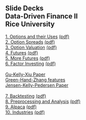 ## Slide Decks<br>Data-Driven Finance II<br>Rice University<br>


[1. Options and their Uses](01-options.slides.html){target="_blank"} [(pdf)](pdfs/01-options.slides.pdf){target="_blank"}<br>
[2. Option Spreads](02-option_spreads.slides.html){target="_blank"} [(pdf)](pdfs/02-option_spreads.slides.pdf){target="_blank"}<br>
[3. Option Valuation](03-option_valuation.slides.html){target="_blank"} [(pdf)](pdfs/03-option_valuation.slides.pdf){target="_blank"}<br>
[4. Futures](04-futures.slides.html){target="_blank"} [(pdf)](pdfs/04-futures.slides.pdf){target="_blank"}<br>
[5. More Futures](05-more_futures.slides.html){target="_blank"} [(pdf)](pdfs/05-more_futures.slides.pdf){target="_blank"}<br>
[6. Factor Investing](06-factors.slides.html){target="_blank"} [(pdf)](pdfs/06-factors.slides.pdf){target="_blank"}<br><br>
[Gu-Kelly-Xiu Paper](pdfs/Gu_Kelly_Xiu.pdf){target="_blank"}<br>
[Green-Hand-Zhang features](pdfs/Green-Hand-Zhang.pdf){target="_blank"}
<br>
[Jensen-Kelly-Pedersen Paper](pdfs/Jensen-Kelly-Pedersen.pdf){target="_blank"}<br><br>
[7. Backtesting](07-backtesting.slides.html){target="_blank"} [(pdf)](pdfs/07-backtesting.slides.pdf){target="_blank"}<br>
[8. Preprocessing and Analysis](08-preprocessing_analysis.slides.html){target="_blank"} [(pdf)](pdfs/08-preprocessing_analysis.slides.pdf){target="_blank"}<br>
[9. Alpaca](09-alpaca.slides.html){target="_blank"} [(pdf)](pdfs/09-alpaca.slides.pdf){target="_blank"}<br>
[10. Industries](10-industries.slides.html){target="_blank"} [(pdf)](pdfs/10-industries.slides.pdf){target="_blank"}<br>


